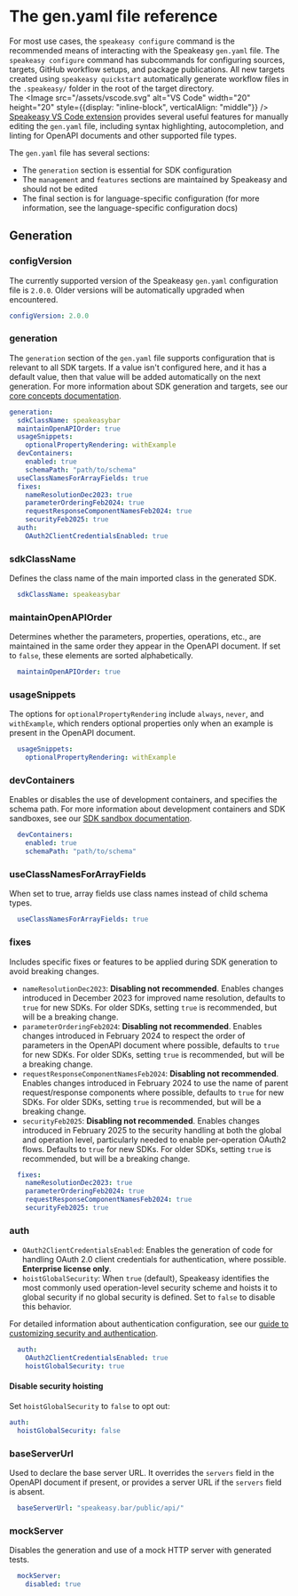 
# The gen.yaml file reference

<Callout title="Tip" type="info">

For most use cases, the `speakeasy configure` command is the recommended means of interacting with the Speakeasy `gen.yaml` file. The `speakeasy configure` command has subcommands for configuring sources, targets, GitHub workflow setups, and package publications. All new targets created using `speakeasy quickstart` automatically generate workflow files in the `.speakeasy/` folder in the root of the target directory.
<br/>
The <Image src="/assets/vscode.svg" alt="VS Code" width="20" height="20" style={{display: "inline-block", verticalAlign: "middle"}} /> [Speakeasy VS Code extension](https://marketplace.visualstudio.com/items?itemName=Speakeasy.speakeasy-vscode-extension) provides several useful features for manually editing the `gen.yaml` file, including syntax highlighting, autocompletion, and linting for OpenAPI documents and other supported file types.

</Callout>

The `gen.yaml` file has several sections:

- The `generation` section is essential for SDK configuration
- The `management` and `features` sections are maintained by Speakeasy and should not be edited
- The final section is for language-specific configuration (for more information, see the language-specific configuration docs)

## Generation

### configVersion

The currently supported version of the Speakeasy `gen.yaml` configuration file is `2.0.0`. Older versions will be automatically upgraded when encountered.

```yaml
configVersion: 2.0.0
```

### generation

The `generation` section of the `gen.yaml` file supports configuration that is relevant to all SDK targets. If a value isn&apos;t configured here, and it has a default value, then that value will be added automatically on the next generation. For more information about SDK generation and targets, see our [core concepts documentation](/docs/core-concepts#sdk-generation).

```yaml
generation:
  sdkClassName: speakeasybar
  maintainOpenAPIOrder: true
  usageSnippets:
    optionalPropertyRendering: withExample
  devContainers:
    enabled: true
    schemaPath: "path/to/schema"
  useClassNamesForArrayFields: true
  fixes:
    nameResolutionDec2023: true
    parameterOrderingFeb2024: true
    requestResponseComponentNamesFeb2024: true
    securityFeb2025: true
  auth:
    OAuth2ClientCredentialsEnabled: true
```

### sdkClassName

Defines the class name of the main imported class in the generated SDK.

```yaml
  sdkClassName: speakeasybar
```

### maintainOpenAPIOrder

Determines whether the parameters, properties, operations, etc., are maintained in the same order they appear in the OpenAPI document. If set to `false`, these elements are sorted alphabetically.

```yaml
  maintainOpenAPIOrder: true
```

### usageSnippets

The options for `optionalPropertyRendering` include `always`, `never`, and `withExample`, which renders optional properties only when an example is present in the OpenAPI document.

```yaml
  usageSnippets:
    optionalPropertyRendering: withExample
```

### devContainers

Enables or disables the use of development containers, and specifies the schema path. For more information about development containers and SDK sandboxes, see our [SDK sandbox documentation](/docs/manage/sdk-sandbox).

```yaml
  devContainers:
    enabled: true
    schemaPath: "path/to/schema"
```

### useClassNamesForArrayFields

When set to true, array fields use class names instead of child schema types.

```yaml
  useClassNamesForArrayFields: true
```

### fixes

Includes specific fixes or features to be applied during SDK generation to avoid breaking changes.

- `nameResolutionDec2023`: **Disabling not recommended**. Enables changes introduced in December 2023 for improved name resolution, defaults to `true` for new SDKs. For older SDKs, setting `true` is recommended, but will be a breaking change.
- `parameterOrderingFeb2024`: **Disabling not recommended**. Enables changes introduced in February 2024 to respect the order of parameters in the OpenAPI document where possible, defaults to `true` for new SDKs. For older SDKs, setting `true` is recommended, but will be a breaking change.
- `requestResponseComponentNamesFeb2024`: **Disabling not recommended**. Enables changes introduced in February 2024 to use the name of parent request/response components where possible, defaults to `true` for new SDKs. For older SDKs, setting `true` is recommended, but will be a breaking change.
- `securityFeb2025`: **Disabling not recommended**. Enables changes introduced in February 2025 to the security handling at both the global and operation level, particularly needed to enable per-operation OAuth2 flows. Defaults to `true` for new SDKs. For older SDKs, setting `true` is recommended, but will be a breaking change.

```yaml
  fixes:
    nameResolutionDec2023: true
    parameterOrderingFeb2024: true
    requestResponseComponentNamesFeb2024: true
    securityFeb2025: true
```

### auth

- `OAuth2ClientCredentialsEnabled`: Enables the generation of code for handling OAuth 2.0 client credentials for authentication, where possible. **Enterprise license only**.
- `hoistGlobalSecurity`: When `true` (default), Speakeasy identifies the most commonly used operation-level security scheme and hoists it to global security if no global security is defined. Set to `false` to disable this behavior.

For detailed information about authentication configuration, see our [guide to customizing security and authentication](/docs/customize/authentication/configuration).

```yaml
  auth:
    OAuth2ClientCredentialsEnabled: true
    hoistGlobalSecurity: true
```

#### Disable security hoisting

Set `hoistGlobalSecurity` to `false` to opt out:

```yaml
auth:
  hoistGlobalSecurity: false
```

### baseServerUrl

Used to declare the base server URL. It overrides the `servers` field in the OpenAPI document if present, or provides a server URL if the `servers` field is absent.

```yaml
  baseServerUrl: "speakeasy.bar/public/api/"
```

### mockServer

Disables the generation and use of a mock HTTP server with generated tests.

```yaml
  mockServer:
    disabled: true
```
